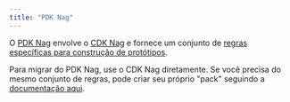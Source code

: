 ```yaml
---
title: "PDK Nag"
---
```





O [PDK Nag](https://aws.github.io/aws-pdk/developer_guides/pdk-nag/index.html) envolve o [CDK Nag](https://github.com/cdklabs/cdk-nag) e fornece um conjunto de [regras específicas para construção de protótipos](https://github.com/aws/aws-pdk/blob/mainline/packages/pdk-nag/src/packs/aws-prototyping-rules.ts).

Para migrar do PDK Nag, use o CDK Nag diretamente. Se você precisa do mesmo conjunto de regras, pode criar seu próprio "pack" seguindo a [documentação aqui](https://github.com/cdklabs/cdk-nag/blob/main/docs/NagPack.md).